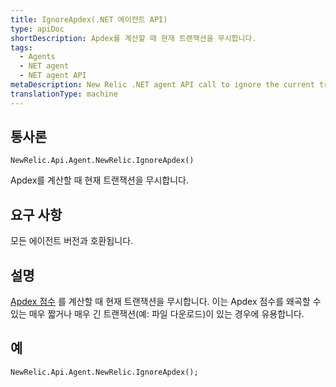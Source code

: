 ```yaml
---
title: IgnoreApdex(.NET 에이전트 API)
type: apiDoc
shortDescription: Apdex를 계산할 때 현재 트랜잭션을 무시합니다.
tags:
  - Agents
  - NET agent
  - NET agent API
metaDescription: New Relic .NET agent API call to ignore the current transaction when calculating your app's overall Apdex score.
translationType: machine
---
```


## 통사론

```
NewRelic.Api.Agent.NewRelic.IgnoreApdex()
```

Apdex를 계산할 때 현재 트랜잭션을 무시합니다.

## 요구 사항

모든 에이전트 버전과 호환됩니다.

## 설명

[Apdex 점수](/docs/apm/new-relic-apm/apdex/apdex-measuring-user-satisfaction) 를 계산할 때 현재 트랜잭션을 무시합니다. 이는 Apdex 점수를 왜곡할 수 있는 매우 짧거나 매우 긴 트랜잭션(예: 파일 다운로드)이 있는 경우에 유용합니다.

## 예

```
NewRelic.Api.Agent.NewRelic.IgnoreApdex();
```